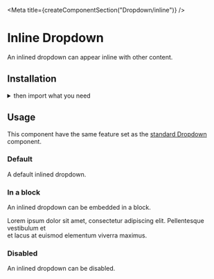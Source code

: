 
<Meta title={createComponentSection("Dropdown/inline")} />

<SemanticLink docPath="/modules/dropdown" />

# Inline Dropdown

An inlined dropdown can appear inline with other content.

## Installation

<PackageInstallation />

<details><summary >then import what you need</summary>

```javascript
    import { Dropdown } from "semantic-ui-react";
```
</details>

## Usage

<Warning>
    This component have the same feature set as the <a href="/?path=/docs/components-dropdown-standard--default-story">standard Dropdown</a> component.
</Warning>

### Default

A default inlined dropdown.

<Preview>
    <Story name="default">
        <Dropdown
            placeholder="select friend"
            inline
            options={[
                {
                    key: "Jenny Hess",
                    text: "Jenny Hess",
                    value: "Jenny Hess"
                },
                {
                    key: "Elliot Fu",
                    text: "Elliot Fu",
                    value: "Elliot Fu"
                }
            ]}
        />
    </Story>
</Preview>

### In a block

An inlined dropdown can be embedded in a block.

<Preview>
    <Story name="in a block">
        <div>Lorem ipsum dolor sit amet, consectetur adipiscing elit. Pellentesque vestibulum et<br /> et lacus at euismod <Dropdown
            placeholder="select friend"
            inline
            options={[
                {
                    key: "Jenny Hess",
                    text: "Jenny Hess",
                    value: "Jenny Hess"
                },
                {
                    key: "Elliot Fu",
                    text: "Elliot Fu",
                    value: "Elliot Fu"
                }
            ]}
        /> elementum viverra maximus.</div>
    </Story>
</Preview>

### Disabled

An inlined dropdown can be disabled.

<Preview>
    <Story name="disabled">
        <Dropdown
            placeholder="select friend"
            inline
            disabled
            options={[
                {
                    key: "Jenny Hess",
                    text: "Jenny Hess",
                    value: "Jenny Hess"
                },
                {
                    key: "Elliot Fu",
                    text: "Elliot Fu",
                    value: "Elliot Fu"
                }
            ]}
        />
    </Story>
</Preview>
